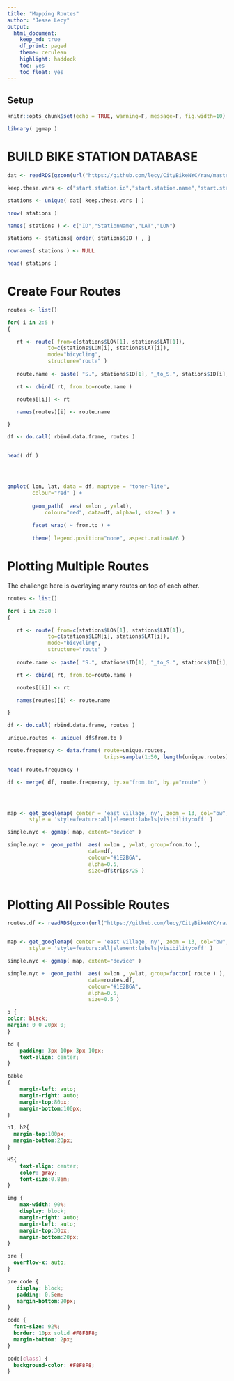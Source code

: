 ```yaml
---
title: "Mapping Routes"
author: "Jesse Lecy"
output:
  html_document:
    keep_md: true
    df_print: paged
    theme: cerulean
    highlight: haddock
    toc: yes
    toc_float: yes
---
```



## Setup

```r

knitr::opts_chunk$set(echo = TRUE, warning=F, message=F, fig.width=10)

```

```r
library( ggmap )
```



# BUILD BIKE STATION DATABASE

```r

dat <- readRDS(gzcon(url("https://github.com/lecy/CityBikeNYC/raw/master/DATA/bikes.rds")))

keep.these.vars <- c("start.station.id","start.station.name","start.station.latitude","start.station.longitude")

stations <- unique( dat[ keep.these.vars ] )

nrow( stations )

names( stations ) <- c("ID","StationName","LAT","LON")

stations <- stations[ order( stations$ID ) , ]

rownames( stations ) <- NULL

head( stations )


```



# Create Four Routes

```r



routes <- list()

for( i in 2:5 )
{

   rt <- route( from=c(stations$LON[1], stations$LAT[1]), 
             to=c(stations$LON[i], stations$LAT[i]), 
             mode="bicycling",
             structure="route" )
   
   route.name <- paste( "S.", stations$ID[1], "_to_S.", stations$ID[i], sep="" )

   rt <- cbind( rt, from.to=route.name )

   routes[[i]] <- rt

   names(routes)[i] <- route.name

}

df <- do.call( rbind.data.frame, routes )


head( df )




qmplot( lon, lat, data = df, maptype = "toner-lite",
        colour="red" ) + 
  
        geom_path(  aes( x=lon , y=lat), 
            colour="red", data=df, alpha=1, size=1 ) +
  
        facet_wrap( ~ from.to ) +
  
        theme( legend.position="none", aspect.ratio=8/6 ) 


```



# Plotting Multiple Routes

The challenge here is overlaying many routes on top of each other. 


```r


routes <- list()

for( i in 2:20 )
{

   rt <- route( from=c(stations$LON[1], stations$LAT[1]), 
             to=c(stations$LON[i], stations$LAT[i]), 
             mode="bicycling",
             structure="route" )
   
   route.name <- paste( "S.", stations$ID[1], "_to_S.", stations$ID[i], sep="" )

   rt <- cbind( rt, from.to=route.name )

   routes[[i]] <- rt

   names(routes)[i] <- route.name

}

df <- do.call( rbind.data.frame, routes )

unique.routes <- unique( df$from.to )

route.frequency <- data.frame( route=unique.routes, 
                               trips=sample(1:50, length(unique.routes) ) )

head( route.frequency )

df <- merge( df, route.frequency, by.x="from.to", by.y="route" )




map <- get_googlemap( center = 'east village, ny', zoom = 13, col="bw",
       style = 'style=feature:all|element:labels|visibility:off' )

simple.nyc <- ggmap( map, extent="device" )

simple.nyc +  geom_path(  aes( x=lon , y=lat, group=from.to ), 
                          data=df, 
                          colour="#1E2B6A", 
                          alpha=0.5, 
                          size=df$trips/25 )



```



# Plotting All Possible Routes

```r


routes.df <- readRDS(gzcon(url("https://github.com/lecy/CityBikeNYC/raw/master/DATA/ALL_ROUTES_DF.rds")))


map <- get_googlemap( center = 'east village, ny', zoom = 13, col="bw",
       style = 'style=feature:all|element:labels|visibility:off' )

simple.nyc <- ggmap( map, extent="device" )

simple.nyc +  geom_path(  aes( x=lon , y=lat, group=factor( route ) ), 
                          data=routes.df, 
                          colour="#1E2B6A", 
                          alpha=0.5,
                          size=0.5 )


```






```css
p {
color: black;
margin: 0 0 20px 0;
}

td {
    padding: 3px 10px 3px 10px;
    text-align: center;
}

table
{ 
    margin-left: auto;
    margin-right: auto;
    margin-top:80px;
    margin-bottom:100px;
}

h1, h2{
  margin-top:100px;
  margin-bottom:20px;
}

H5{
    text-align: center;
    color: gray;
    font-size:0.8em;
}

img {
    max-width: 90%;
    display: block;
    margin-right: auto;
    margin-left: auto;
    margin-top:30px;
    margin-bottom:20px;
}

pre {
  overflow-x: auto;
}

pre code {
   display: block; 
   padding: 0.5em;
   margin-bottom:20px;
}

code {
  font-size: 92%;
  border: 10px solid #F8F8F8;
  margin-bottom: 2px;
}

code[class] {
  background-color: #F8F8F8;
}

```

